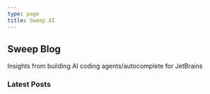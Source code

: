 ```yaml
---
type: page
title: Sweep AI
---
```



<div style={{ maxWidth: '800px', margin: '0 auto', padding: '0 2rem' }}>

## Sweep Blog

<p style={{ color: '#aaa' }}>Insights from building AI coding agents/autocomplete for JetBrains</p>

<div style={{ marginTop: '3rem' }}>

### Latest Posts

<BlogCard
  title="Building AI-Powered Development Tools"
  description="Our journey creating Sweep AI and the future of AI-assisted software development"
  date="2024-01-20"
  author="Sweep AI Team"
  slug="building-ai-dev-tools"
/>

</div>

</div>